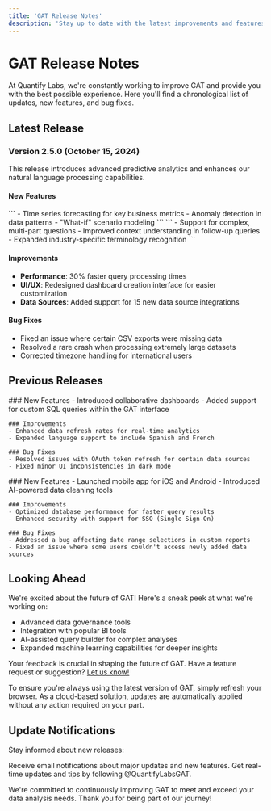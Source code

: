 ```yaml
---
title: 'GAT Release Notes'
description: 'Stay up to date with the latest improvements and features in GAT'
---
```


# GAT Release Notes

At Quantify Labs, we're constantly working to improve GAT and provide you with the best possible experience. Here you'll find a chronological list of updates, new features, and bug fixes.

## Latest Release

### Version 2.5.0 (October 15, 2024)

<Note>
This release introduces advanced predictive analytics and enhances our natural language processing capabilities.
</Note>

#### New Features

<CodeGroup>
  <CodeBlock title="Predictive Analytics">
    ```
    - Time series forecasting for key business metrics
    - Anomaly detection in data patterns
    - "What-if" scenario modeling
    ```
  </CodeBlock>
  <CodeBlock title="Enhanced NLP">
    ```
    - Support for complex, multi-part questions
    - Improved context understanding in follow-up queries
    - Expanded industry-specific terminology recognition
    ```
  </CodeBlock>
</CodeGroup>

#### Improvements

- **Performance**: 30% faster query processing times
- **UI/UX**: Redesigned dashboard creation interface for easier customization
- **Data Sources**: Added support for 15 new data source integrations

#### Bug Fixes

- Fixed an issue where certain CSV exports were missing data
- Resolved a rare crash when processing extremely large datasets
- Corrected timezone handling for international users

## Previous Releases

<AccordionGroup>
  <Accordion title="Version 2.4.0 (August 1, 2024)">
    ### New Features
    - Introduced collaborative dashboards
    - Added support for custom SQL queries within the GAT interface

    ### Improvements
    - Enhanced data refresh rates for real-time analytics
    - Expanded language support to include Spanish and French

    ### Bug Fixes
    - Resolved issues with OAuth token refresh for certain data sources
    - Fixed minor UI inconsistencies in dark mode
  </Accordion>
  
  <Accordion title="Version 2.3.0 (June 15, 2024)">
    ### New Features
    - Launched mobile app for iOS and Android
    - Introduced AI-powered data cleaning tools

    ### Improvements
    - Optimized database performance for faster query results
    - Enhanced security with support for SSO (Single Sign-On)

    ### Bug Fixes
    - Addressed a bug affecting date range selections in custom reports
    - Fixed an issue where some users couldn't access newly added data sources
  </Accordion>
</AccordionGroup>

## Looking Ahead

<Card title="Upcoming Features" icon="rocket" iconType="duotone">
  We're excited about the future of GAT! Here's a sneak peek at what we're working on:
  
  - Advanced data governance tools
  - Integration with popular BI tools
  - AI-assisted query builder for complex analyses
  - Expanded machine learning capabilities for deeper insights
</Card>

Your feedback is crucial in shaping the future of GAT. Have a feature request or suggestion? [Let us know!](mailto:feedback@quantifylabs.com)

<Note>
To ensure you're always using the latest version of GAT, simply refresh your browser. As a cloud-based solution, updates are automatically applied without any action required on your part.
</Note>

## Update Notifications

Stay informed about new releases:

<CardGroup cols={2}>
  <Card title="Join our Mailing List" icon="envelope" href="#">
    Receive email notifications about major updates and new features.
  </Card>
  <Card title="Follow us on Twitter" icon="twitter" href="#">
    Get real-time updates and tips by following @QuantifyLabsGAT.
  </Card>
</CardGroup>

We're committed to continuously improving GAT to meet and exceed your data analysis needs. Thank you for being part of our journey!